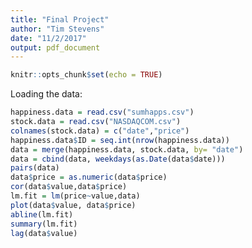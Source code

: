 ```yaml
---
title: "Final Project"
author: "Tim Stevens"
date: "11/2/2017"
output: pdf_document
---
```


```r
knitr::opts_chunk$set(echo = TRUE)
```

Loading the data:
```r
happiness.data = read.csv("sumhapps.csv")
stock.data = read.csv("NASDAQCOM.csv")
colnames(stock.data) = c("date","price")
happiness.data$ID = seq.int(nrow(happiness.data))
data = merge(happiness.data, stock.data, by= "date")
data = cbind(data, weekdays(as.Date(data$date)))
pairs(data)
data$price = as.numeric(data$price)
cor(data$value,data$price)
lm.fit = lm(price~value,data)
plot(data$value, data$price)
abline(lm.fit)
summary(lm.fit)
lag(data$value)
```

